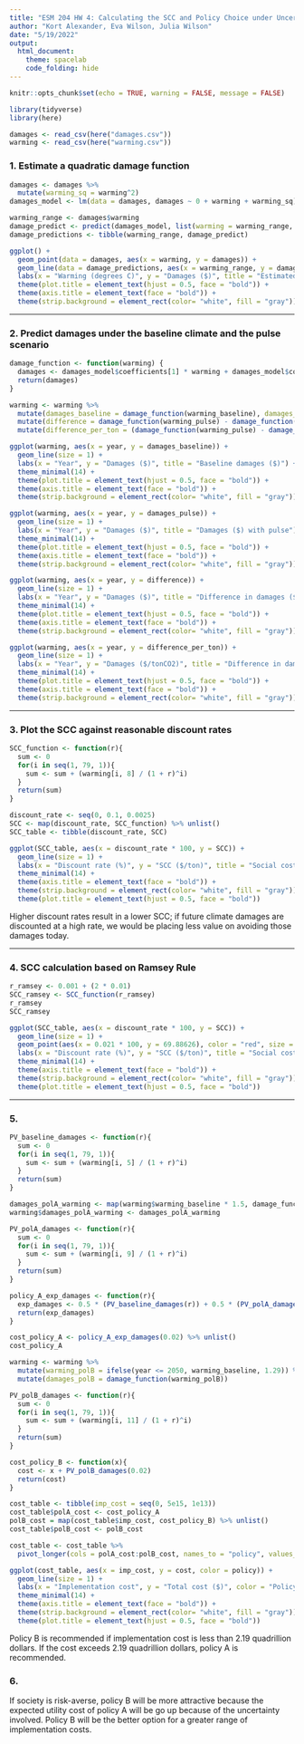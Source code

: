 ```yaml
---
title: "ESM 204 HW 4: Calculating the SCC and Policy Choice under Uncertainty"
author: "Kort Alexander, Eva Wilson, Julia Wilson"
date: "5/19/2022"
output: 
  html_document:
    theme: spacelab
    code_folding: hide
---
```


```r
knitr::opts_chunk$set(echo = TRUE, warning = FALSE, message = FALSE)

library(tidyverse)
library(here)
```

```r
damages <- read_csv(here("damages.csv"))
warming <- read_csv(here("warming.csv"))
```

### 1. Estimate a quadratic damage function 

```r
damages <- damages %>% 
  mutate(warming_sq = warming^2)
damages_model <- lm(data = damages, damages ~ 0 + warming + warming_sq)

warming_range <- damages$warming
damage_predict <- predict(damages_model, list(warming = warming_range, warming_sq = warming_range^2))
damage_predictions <- tibble(warming_range, damage_predict)

ggplot() +
  geom_point(data = damages, aes(x = warming, y = damages)) +
  geom_line(data = damage_predictions, aes(x = warming_range, y = damage_predict), color = "blue") +
  labs(x = "Warming (degrees C)", y = "Damages ($)", title = "Estimated damages (USD) per unit of additional warming (Celsius)") +
  theme(plot.title = element_text(hjust = 0.5, face = "bold")) +
  theme(axis.title = element_text(face = "bold")) +
  theme(strip.background = element_rect(color= "white", fill = "gray"))
```

***

### 2. Predict damages under the baseline climate and the pulse scenario

```r
damage_function <- function(warming) {
  damages <- damages_model$coefficients[1] * warming + damages_model$coefficients[2] * (warming^2)
  return(damages)
}
```

```r
warming <- warming %>% 
  mutate(damages_baseline = damage_function(warming_baseline), damages_pulse = damage_function(warming_pulse)) %>% 
  mutate(difference = damage_function(warming_pulse) - damage_function(warming_baseline)) %>% 
  mutate(difference_per_ton = (damage_function(warming_pulse) - damage_function(warming_baseline)) / 35000000000 )

ggplot(warming, aes(x = year, y = damages_baseline)) +
  geom_line(size = 1) +
  labs(x = "Year", y = "Damages ($)", title = "Baseline damages ($)") +
  theme_minimal(14) +
  theme(plot.title = element_text(hjust = 0.5, face = "bold")) +
  theme(axis.title = element_text(face = "bold")) +
  theme(strip.background = element_rect(color= "white", fill = "gray"))

ggplot(warming, aes(x = year, y = damages_pulse)) +
  geom_line(size = 1) +
  labs(x = "Year", y = "Damages ($)", title = "Damages ($) with pulse") +
  theme_minimal(14) +
  theme(plot.title = element_text(hjust = 0.5, face = "bold")) +
  theme(axis.title = element_text(face = "bold")) +
  theme(strip.background = element_rect(color= "white", fill = "gray"))

ggplot(warming, aes(x = year, y = difference)) +
  geom_line(size = 1) +
  labs(x = "Year", y = "Damages ($)", title = "Difference in damages ($) with pulse") +
  theme_minimal(14) +
  theme(plot.title = element_text(hjust = 0.5, face = "bold")) +
  theme(axis.title = element_text(face = "bold")) +
  theme(strip.background = element_rect(color= "white", fill = "gray"))

ggplot(warming, aes(x = year, y = difference_per_ton)) +
  geom_line(size = 1) +
  labs(x = "Year", y = "Damages ($/tonCO2)", title = "Difference in damages with pulse per ton of CO2") +
  theme_minimal(14) +
  theme(plot.title = element_text(hjust = 0.5, face = "bold")) +
  theme(axis.title = element_text(face = "bold")) +
  theme(strip.background = element_rect(color= "white", fill = "gray"))
```

***

### 3. Plot the SCC against reasonable discount rates

```r
SCC_function <- function(r){
  sum <- 0
  for(i in seq(1, 79, 1)){
    sum <- sum + (warming[i, 8] / (1 + r)^i)
  }
  return(sum)
}

discount_rate <- seq(0, 0.1, 0.0025)
SCC <- map(discount_rate, SCC_function) %>% unlist()
SCC_table <- tibble(discount_rate, SCC)

ggplot(SCC_table, aes(x = discount_rate * 100, y = SCC)) +
  geom_line(size = 1) +
  labs(x = "Discount rate (%)", y = "SCC ($/ton)", title = "Social cost of carbon per discount rate") +
  theme_minimal(14) + 
  theme(axis.title = element_text(face = "bold")) +
  theme(strip.background = element_rect(color= "white", fill = "gray")) +
  theme(plot.title = element_text(hjust = 0.5, face = "bold")) 
```

Higher discount rates result in a lower SCC; if future climate damages are discounted at a high rate, we would be placing less value on avoiding those damages today.

***

### 4. SCC calculation based on Ramsey Rule

```r
r_ramsey <- 0.001 + (2 * 0.01)
SCC_ramsey <- SCC_function(r_ramsey)
r_ramsey
SCC_ramsey

ggplot(SCC_table, aes(x = discount_rate * 100, y = SCC)) +
  geom_line(size = 1) +
  geom_point(aes(x = 0.021 * 100, y = 69.88626), color = "red", size = 4) +
  labs(x = "Discount rate (%)", y = "SCC ($/ton)", title = "Social cost of carbon per discount rate") +
  theme_minimal(14) + 
  theme(axis.title = element_text(face = "bold")) +
  theme(strip.background = element_rect(color= "white", fill = "gray")) +
  theme(plot.title = element_text(hjust = 0.5, face = "bold")) 
```

***

### 5. 

```r
PV_baseline_damages <- function(r){
  sum <- 0
  for(i in seq(1, 79, 1)){
    sum <- sum + (warming[i, 5] / (1 + r)^i)
  }
  return(sum)
}

damages_polA_warming <- map(warming$warming_baseline * 1.5, damage_function) %>% unlist()
warming$damages_polA_warming <- damages_polA_warming

PV_polA_damages <- function(r){
  sum <- 0
  for(i in seq(1, 79, 1)){
    sum <- sum + (warming[i, 9] / (1 + r)^i)
  }
  return(sum)
}

policy_A_exp_damages <- function(r){
  exp_damages <- 0.5 * (PV_baseline_damages(r)) + 0.5 * (PV_polA_damages(r))
  return(exp_damages)
}

cost_policy_A <- policy_A_exp_damages(0.02) %>% unlist()
cost_policy_A

warming <- warming %>% 
  mutate(warming_polB = ifelse(year <= 2050, warming_baseline, 1.29)) %>% 
  mutate(damages_polB = damage_function(warming_polB))

PV_polB_damages <- function(r){
  sum <- 0
  for(i in seq(1, 79, 1)){
    sum <- sum + (warming[i, 11] / (1 + r)^i)
  }
  return(sum)
}

cost_policy_B <- function(x){
  cost <- x + PV_polB_damages(0.02)
  return(cost)
}

cost_table <- tibble(imp_cost = seq(0, 5e15, 1e13))
cost_table$polA_cost <- cost_policy_A
polB_cost = map(cost_table$imp_cost, cost_policy_B) %>% unlist()
cost_table$polB_cost <- polB_cost 

cost_table <- cost_table %>% 
  pivot_longer(cols = polA_cost:polB_cost, names_to = "policy", values_to = "cost")

ggplot(cost_table, aes(x = imp_cost, y = cost, color = policy)) +
  geom_line(size = 1) +
  labs(x = "Implementation cost", y = "Total cost ($)", color = "Policy", title = "Total policy cost by implementation cost") +
  theme_minimal(14) + 
  theme(axis.title = element_text(face = "bold")) +
  theme(strip.background = element_rect(color= "white", fill = "gray")) +
  theme(plot.title = element_text(hjust = 0.5, face = "bold")) 
```

Policy B is recommended if implementation cost is less than 2.19 quadrillion dollars. If the cost exceeds 2.19 quadrillion dollars, policy A is recommended.

### 6. 

If society is risk-averse, policy B will be more attractive because the expected utility cost of policy A will be go up because of the uncertainty involved. Policy B will be the better option for a greater range of implementation costs.
